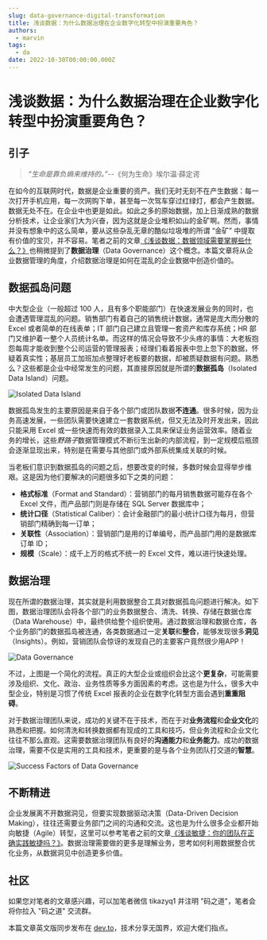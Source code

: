 ```yaml
---
slug: data-governance-digital-transformation
title: 浅谈数据：为什么数据治理在企业数字化转型中扮演重要角色？
authors:
  - marvin
tags:
  - da
date: 2022-10-30T00:00:00.000Z
---
```



# 浅谈数据：为什么数据治理在企业数字化转型中扮演重要角色？

## 引子

> *“生命是靠负熵来维持的。”*--《何为生命》埃尔温·薛定谔

在如今的互联网时代，数据是企业重要的资产。我们无时无刻不在产生数据：每一次打开手机应用，每一次网购下单，甚至每一次驾车穿过红绿灯，都会产生数据。数据无处不在。在企业中也更是如此。如此之多的原始数据，加上日渐成熟的数据分析技术，让企业家们大为兴奋，因为这就是企业堆积如山的金矿啊。然而，事情并没有想象中的这么简单，要从这些杂乱无章的酷似垃圾堆的所谓 “金矿” 中提取有价值的宝贝，并不容易。笔者之前的文章[《浅谈数据：数据领域需要掌握些什么？》](https://mp.weixin.qq.com/s?__biz=Mzg5NTU2MzA5MQ==&mid=2247484255&idx=1&sn=97c146a64e1f2fa79fdfd7b4cf3ff1c9&chksm=c00f2763f778ae7529ce7cfcb3c7466eaab6ad9627f0461d4764cac619462486c4d4ee56af8e&token=1187368303&lang=zh_CN#rd)也稍微提到了**数据治理**（Data Governance）这个概念。本篇文章将从企业数据管理的角度，介绍数据治理是如何在混乱的企业数据中创造价值的。

## 数据孤岛问题

中大型企业（一般超过 100 人，且有多个职能部门）在快速发展业务的同时，也会遭遇管理混乱的问题。销售部门有着自己的销售统计数据，通常是庞大而分散的 Excel 或者简单的在线表单；IT 部门自己建立且管理一套资产和库存系统；HR 部门又维护着一整个人员统计名单。而这样的情况会导致不少头疼的事情：大老板抱怨每周才能收到整个公司运营的管理报表；经理们看着报表中忽上忽下的数据，怀疑着真实性；基层员工加班加点整理好老板要的数据，却被质疑数据有问题。熟悉么？这些都是企业中经常发生的问题，其直接原因就是所谓的**数据孤岛**（Isolated Data Island）问题。

![Isolated Data Island](https://codao.crawlab.cn/images/2022-10-30-020740.png)

数据孤岛发生的主要原因是来自于各个部门或团队数据**不连通**。很多时候，因为业务高速发展，一些团队需要快速建立一套数据系统，但又无法及时开发出来，因此只能采用 Excel 或一些快速而有效的数据录入工具来保证业务运营效率。随着业务的增长，这些*野路子*数据管理模式不断衍生出新的内部流程，到一定规模后瓶颈会逐渐显现出来，特别是在需要与其他部门或外部系统集成关联的时候。

当老板们意识到数据孤岛的问题之后，想要改变的时候，多数时候会显得举步维艰。这是因为他们要解决的问题很多如下之类的问题：

- **格式标准**（Format and Standard）：营销部门的每月销售数据可能存在各个 Excel 文件，而产品部门则是存储在 SQL Server 数据库中；
- **统计口径**（Statistical Caliber）：会计金融部门的最小统计口径为每月，但营销部门精确到每一订单；
- **关联性**（Association）：营销部门是用的订单编号，而产品部门用的是数据库订单 ID；
- **规模**（Scale）：成千上万的格式不统一的 Excel 文件，难以进行快速处理。

## 数据治理

现在所谓的数据治理，其实就是利用数据整合工具对数据孤岛问题进行解决。如下图，数据治理团队会将各个部门的业务数据整合、清洗、转换、存储在数据仓库（Data Warehouse）中，最终供给整个组织使用。通过数据治理和数据仓库，各个业务部门的数据孤岛被连通，各类数据通过一定**关联**和**整合**，能够发现很多**洞见**（Insights）。例如，营销团队会惊讶的发现自己的主要客户竟然很少用APP！

![Data Governance](https://codao.crawlab.cn/images/2022-10-30-021016.png)

不过，上图是一个简化的流程。真正的大型企业或组织会比这个**更复杂**，可能需要涉及组织、文化、政治、业务性质等多方面因素的考虑。这也是为什么，很多大中型企业，特别是习惯了传统 Excel 报表的企业在数字化转型方面会遇到**重重阻碍**。

对于数据治理团队来说，成功的关键不在于技术，而在于对**业务流程**和**企业文化**的熟悉和把握。如何清洗和转换数据都有现成的工具和技巧，但业务流程和企业文化往往不那么直观。这需要数据治理团队有良好的**沟通能力**和**业务能力**。成功的数据治理，需要不仅是实用的工具和技术，更重要的是与各个业务团队打交道的**智慧**。

![Success Factors of Data Governance](https://codao.crawlab.cn/images/2022-10-30-022149.png)

## 不断精进

企业发展离不开数据洞见，但要实现数据驱动决策（Data-Driven Decision Making），往往还需要业务部门之间的沟通和交流。这也是为什么很多企业都开始向敏捷（Agile）转型，这里可以参考笔者之前的文章[《浅谈敏捷：你的团队在正确实践敏捷吗？》](https://mp.weixin.qq.com/s?__biz=Mzg5NTU2MzA5MQ==&mid=2247484215&idx=1&sn=a6c55407ceb57245878a513a3382eed7&chksm=c00f270bf778ae1d282c88f84f02a851832364ddd89778cc25b0d1b2db37fecfebb3f83cc63d&token=1187368303&lang=zh_CN#rd)。数据治理需要做的更多是理解业务，思考如何利用数据整合优化业务，从数据洞见中创造更多价值。

## 社区

如果您对笔者的文章感兴趣，可以加笔者微信 tikazyq1 并注明 "码之道"，笔者会将你拉入 "码之道" 交流群。

本篇文章英文版同步发布在 [dev.to](https://dev.to/tikazyq/talking-data-why-data-governance-is-so-important-in-digital-transformation-35mj)，技术分享无国界，欢迎大佬们指点。

